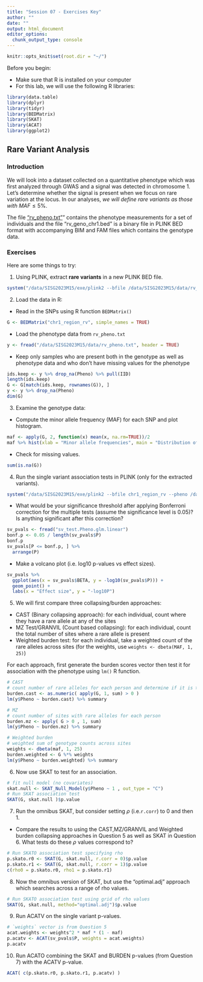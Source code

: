 ```yaml
---
title: "Session 07 - Exercises Key"
author: ""
date: ""
output: html_document
editor_options:
  chunk_output_type: console
---
```

```r
knitr::opts_knit$set(root.dir = "~/")
```
Before you begin:

* Make sure that R is installed on your computer
* For this lab, we will use the following R libraries:
```r
library(data.table)
library(dplyr)
library(tidyr)
library(BEDMatrix)
library(SKAT)
library(ACAT)
library(ggplot2)
```

## Rare Variant Analysis

### Introduction
We will look into a dataset collected on a quantitative phenotype which was first analyzed through GWAS and a signal was detected in chromosome 1. Let's determine whether the signal is present when we focus on rare variation at the locus. In our analyses, *we will define rare variants as those with* $MAF \leq 5\%$.

The file ["rv_pheno.txt"](https://github.com/joellembatchou/SISG2023_Association_Mapping/tree/master/data)” contains the phenotype measurements for a set of individuals and the file "rv_geno_chr1.bed" is a binary file in PLINK BED format with accompanying BIM and FAM files which contains the genotype data.

### Exercises
Here are some things to try:

1.  Using PLINK, extract **rare variants** in a new PLINK BED file.
```r
system("/data/SISG2023M15/exe/plink2 --bfile /data/SISG2023M15/data/rv_geno_chr1 --max-maf 0.05 --maj-ref force --make-bed --out chr1_region_rv")
```
  

2. Load the data in R: 

  * Read in the SNPs using R function `BEDMatrix()`
```r
G <- BEDMatrix("chr1_region_rv", simple_names = TRUE)
```

  * Load the phenotype data from `rv_pheno.txt`
```r
y <- fread("/data/SISG2023M15/data/rv_pheno.txt", header = TRUE)
```

  * Keep only samples who are present both in the genotype as well as phenotype data and who don't have missing values for the phenotype
```r
ids.keep <- y %>% drop_na(Pheno) %>% pull(IID)
length(ids.keep)
G <- G[match(ids.keep, rownames(G)), ]
y <- y %>% drop_na(Pheno)
dim(G)
```

3. Examine the genotype data:
  * Compute the minor allele frequency (MAF) for each SNP and plot histogram.
```r
maf <- apply(G, 2, function(x) mean(x, na.rm=TRUE))/2
maf %>% hist(xlab = "Minor allele frequencies", main = "Distribution of MAF")
```


  * Check for missing values.
```r
sum(is.na(G))
```
  
4. Run the single variant association tests in PLINK (only for the extracted variants).
```r
system("/data/SISG2023M15/exe/plink2 --bfile chr1_region_rv --pheno /data/SISG2023M15/data/rv_pheno.txt --pheno-name Pheno --glm allow-no-covars --out sv_test")
```

  * What would be your significance threshold after applying Bonferroni correction for the multiple tests (assume the significance level is 0.05)? Is anything significant after this correction?
```r
sv_pvals <- fread("sv_test.Pheno.glm.linear")
bonf.p <- 0.05 / length(sv_pvals$P)
bonf.p
sv_pvals[P <= bonf.p, ] %>% 
  arrange(P)
```
  
  * Make a volcano plot (i.e. log10 p-values vs effect sizes).
```r
sv_pvals %>%
  ggplot(aes(x = sv_pvals$BETA, y = -log10(sv_pvals$P))) +
  geom_point() +
  labs(x = "Effect size", y = "-log10P")
```


5. We will first compare three collapsing/burden approaches:
  * CAST (Binary collapsing approach): for each individual, count where they have a rare allele at any of the sites
  * MZ Test/GRANVIL (Count based collapsing): for each individual, count the total number of sites where a rare allele is present
  * Weighted burden test: for each individual, take a weighted count of the rare alleles across sites (for the weights, use `weights <- dbeta(MAF, 1, 25)`)

For each approach, first generate the burden scores vector then test it for association with the phenotype using `lm()` R function. 

```r
# CAST
# count number of rare alleles for each person and determine if it is > 0
burden.cast <- as.numeric( apply(G, 1, sum) > 0 )
lm(y$Pheno ~ burden.cast) %>% summary

# MZ
# count number of sites with rare alleles for each person
burden.mz <- apply( G > 0 , 1, sum)
lm(y$Pheno ~ burden.mz) %>% summary

# Weighted burden
# weighted sum of genotype counts across sites
weights <- dbeta(maf, 1, 25) 
burden.weighted <- G %*% weights
lm(y$Pheno ~ burden.weighted) %>% summary
```

6. Now use SKAT to test for an association. 
```r
# fit null model (no covariates)
skat.null <- SKAT_Null_Model(y$Pheno ~ 1 , out_type = "C")
# Run SKAT association test
SKAT(G, skat.null )$p.value
```

7. Run the omnibus SKAT, but consider setting $\rho$ (i.e.`r.corr`) to 0 and then 1. 
  * Compare the results to using the CAST,MZ/GRANVIL and Weighted burden collapsing approaches in Question 5 as well as SKAT in Question 6. What tests do these $\rho$ values correspond to?
```r
# Run SKATO association test specifying rho
p.skato.r0 <- SKAT(G, skat.null, r.corr = 0)$p.value
p.skato.r1 <- SKAT(G, skat.null, r.corr = 1)$p.value
c(rho0 = p.skato.r0, rho1 = p.skato.r1)
```

8. Now the omnibus version of SKAT, but use the “optimal.adj” approach which searches across a range of rho values.
```r
# Run SKATO association test using grid of rho values
SKAT(G, skat.null, method="optimal.adj")$p.value
```

9. Run ACATV on the single variant p-values.
```r
# `weights` vector is from Question 5
acat.weights <- weights^2 * maf * (1 - maf)
p.acatv <- ACAT(sv_pvals$P, weights = acat.weights)
p.acatv
```

10. Run ACATO combining the SKAT and BURDEN p-values (from Question 7) with the ACATV p-value.
```r
ACAT( c(p.skato.r0, p.skato.r1, p.acatv) )
```
